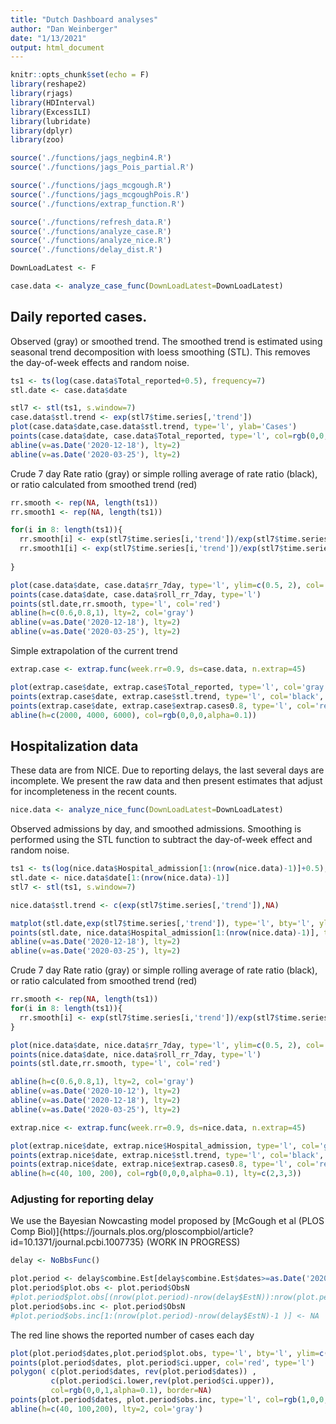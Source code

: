 ```yaml
---
title: "Dutch Dashboard analyses"
author: "Dan Weinberger"
date: "1/13/2021"
output: html_document
---
```


```r
knitr::opts_chunk$set(echo = F)
library(reshape2)
library(rjags)
library(HDInterval)
library(ExcessILI)
library(lubridate)
library(dplyr)
library(zoo)

source('./functions/jags_negbin4.R')
source('./functions/jags_Pois_partial.R')

source('./functions/jags_mcgough.R')
source('./functions/jags_mcgoughPois.R')
source('./functions/extrap_function.R')

source('./functions/refresh_data.R')
source('./functions/analyze_case.R')
source('./functions/analyze_nice.R')
source('./functions/delay_dist.R')

DownLoadLatest <- F
```

```r
case.data <- analyze_case_func(DownLoadLatest=DownLoadLatest)
```

## Daily reported cases. 
Observed (gray) or smoothed  trend. The smoothed trend is estimated using seasonal trend decomposition with loess smoothing (STL). This removes the day-of-week effects and random noise.

```r
ts1 <- ts(log(case.data$Total_reported+0.5), frequency=7)
stl.date <- case.data$date

stl7 <- stl(ts1, s.window=7)
case.data$stl.trend <- exp(stl7$time.series[,'trend'])
plot(case.data$date,case.data$stl.trend, type='l', ylab='Cases')
points(case.data$date, case.data$Total_reported, type='l', col=rgb(0,0,0,alpha=0.2))
abline(v=as.Date('2020-12-18'), lty=2)
abline(v=as.Date('2020-03-25'), lty=2)
```

Crude 7 day Rate ratio (gray) or simple rolling average of rate ratio (black), or ratio calculated from smoothed trend (red)

```r
rr.smooth <- rep(NA, length(ts1))
rr.smooth1 <- rep(NA, length(ts1))

for(i in 8: length(ts1)){
  rr.smooth[i] <- exp(stl7$time.series[i,'trend'])/exp(stl7$time.series[i-7,'trend'])
  rr.smooth1[i] <- exp(stl7$time.series[i,'trend'])/exp(stl7$time.series[i-1,'trend'])
  
}

plot(case.data$date, case.data$rr_7day, type='l', ylim=c(0.5, 2), col='gray', ylab='7 Day RR cases', bty='l')
points(case.data$date, case.data$roll_rr_7day, type='l')
points(stl.date,rr.smooth, type='l', col='red')
abline(h=c(0.6,0.8,1), lty=2, col='gray')
abline(v=as.Date('2020-12-18'), lty=2)
abline(v=as.Date('2020-03-25'), lty=2)
```

Simple extrapolation of the current trend

```r
extrap.case <- extrap.func(week.rr=0.9, ds=case.data, n.extrap=45)

```

```r
plot(extrap.case$date, extrap.case$Total_reported, type='l', col='gray', ylab='Expected cases', bty='l', main='Assume 10% decline/week for 45 days')
points(extrap.case$date, extrap.case$stl.trend, type='l', col='black', lty=1)
points(extrap.case$date, extrap.case$extrap.cases0.8, type='l', col='red', lty=2)
abline(h=c(2000, 4000, 6000), col=rgb(0,0,0,alpha=0.1))
```

## Hospitalization data

These data are from NICE. Due to reporting delays, the last several days are incomplete. We present the raw data and then present estimates that adjust for incompleteness in the recent counts.

```r
nice.data <- analyze_nice_func(DownLoadLatest=DownLoadLatest)
```

Observed admissions by day, and smoothed admissions. Smoothing is performed using the STL function to subtract the day-of-week effect and random noise. 

```r
ts1 <- ts(log(nice.data$Hospital_admission[1:(nrow(nice.data)-1)]+0.5), frequency=7)
stl.date <- nice.data$date[1:(nrow(nice.data)-1)]
stl7 <- stl(ts1, s.window=7)

nice.data$stl.trend <- c(exp(stl7$time.series[,'trend']),NA)

matplot(stl.date,exp(stl7$time.series[,'trend']), type='l', bty='l', ylab='Admissions (NICE)', xlab='Date')
points(stl.date, nice.data$Hospital_admission[1:(nrow(nice.data)-1)], type='l', col=rgb(0,0,0,alpha=0.2))
abline(v=as.Date('2020-12-18'), lty=2)
abline(v=as.Date('2020-03-25'), lty=2)
```

Crude 7 day Rate ratio (gray) or simple rolling average of rate ratio (black), or ratio calculated from smoothed trend (red)

```r

rr.smooth <- rep(NA, length(ts1))
for(i in 8: length(ts1)){
  rr.smooth[i] <- exp(stl7$time.series[i,'trend'])/exp(stl7$time.series[i-7,'trend'])
}

plot(nice.data$date, nice.data$rr_7day, type='l', ylim=c(0.5, 2), col='gray', bty='l', ylab='7 day ratio', xlab='Date')
points(nice.data$date, nice.data$roll_rr_7day, type='l')
points(stl.date,rr.smooth, type='l', col='red')

abline(h=c(0.6,0.8,1), lty=2, col='gray')
abline(v=as.Date('2020-10-12'), lty=2)
abline(v=as.Date('2020-12-18'), lty=2)
abline(v=as.Date('2020-03-25'), lty=2)
```


```r
extrap.nice <- extrap.func(week.rr=0.9, ds=nice.data, n.extrap=45)
```

```r
plot(extrap.nice$date, extrap.nice$Hospital_admission, type='l', col='gray', ylab='Expected cases', bty='l', main='Assume 10% decline/week for 45 days')
points(extrap.nice$date, extrap.nice$stl.trend, type='l', col='black', lty=1)
points(extrap.nice$date, extrap.nice$extrap.cases0.8, type='l', col='red', lty=2)
abline(h=c(40, 100, 200), col=rgb(0,0,0,alpha=0.1), lty=c(2,3,3))
```


### Adjusting for reporting delay

We use the Bayesian Nowcasting model proposed by [McGough et al (PLOS Comp Biol)]{https://journals.plos.org/ploscompbiol/article?id=10.1371/journal.pcbi.1007735} (WORK IN PROGRESS)

```r
delay <- NoBbsFunc()
```

```r
plot.period <- delay$combine.Est[delay$combine.Est$dates>=as.Date('2020-12-01'),]
plot.period$plot.obs <- plot.period$ObsN
#plot.period$plot.obs[(nrow(plot.period)-nrow(delay$EstN)):nrow(plot.period) ] <- NA
plot.period$obs.inc <- plot.period$ObsN
#plot.period$obs.inc[1:(nrow(plot.period)-nrow(delay$EstN)-1 )] <- NA
```


The red line shows the reported number of cases each day
```r

plot(plot.period$dates,plot.period$plot.obs, type='l', bty='l', ylim=c(0, max(plot.period$ObsN,na.rm=T)))
points(plot.period$dates, plot.period$ci.upper, col='red', type='l')
polygon( c(plot.period$dates, rev(plot.period$dates)) ,
         c(plot.period$ci.lower,rev(plot.period$ci.upper)),
         col=rgb(0,0,1,alpha=0.1), border=NA)
points(plot.period$dates, plot.period$obs.inc, type='l', col=rgb(1,0,0,alpha=0.1))
abline(h=c(40, 100,200), lty=2, col='gray')


```


